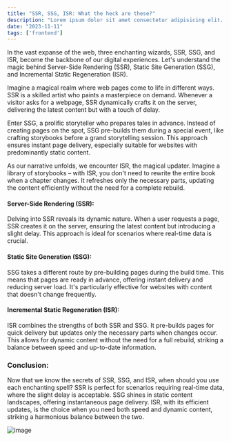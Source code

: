 ```yaml
---
title: "SSR, SSG, ISR: What the heck are these?"
description: "Lorem ipsum dolor sit amet consectetur adipisicing elit. Harum, ex!"
date: "2023-11-11"
tags: ['frontend']
---
```


In the vast expanse of the web, three enchanting wizards, SSR, SSG, and ISR, become the backbone of our digital experiences. Let's understand the magic behind Server-Side Rendering (SSR), Static Site Generation (SSG), and Incremental Static Regeneration (ISR).

Imagine a magical realm where web pages come to life in different ways. SSR is a skilled artist who paints a masterpiece on demand. Whenever a visitor asks for a webpage, SSR dynamically crafts it on the server, delivering the latest content but with a touch of delay.

Enter SSG, a prolific storyteller who prepares tales in advance. Instead of creating pages on the spot, SSG pre-builds them during a special event, like crafting storybooks before a grand storytelling session. This approach ensures instant page delivery, especially suitable for websites with predominantly static content.

As our narrative unfolds, we encounter ISR, the magical updater. Imagine a library of storybooks – with ISR, you don't need to rewrite the entire book when a chapter changes. It refreshes only the necessary parts, updating the content efficiently without the need for a complete rebuild.


#### Server-Side Rendering (SSR):

Delving into SSR reveals its dynamic nature. When a user requests a page, SSR creates it on the server, ensuring the latest content but introducing a slight delay. This approach is ideal for scenarios where real-time data is crucial.

#### Static Site Generation (SSG):

SSG takes a different route by pre-building pages during the build time. This means that pages are ready in advance, offering instant delivery and reducing server load. It's particularly effective for websites with content that doesn't change frequently.

#### Incremental Static Regeneration (ISR):

ISR combines the strengths of both SSR and SSG. It pre-builds pages for quick delivery but updates only the necessary parts when changes occur. This allows for dynamic content without the need for a full rebuild, striking a balance between speed and up-to-date information.

### Conclusion:

Now that we know the secrets of SSR, SSG, and ISR, when should you use each enchanting spell? 
SSR is perfect for scenarios requiring real-time data, where the slight delay is acceptable. 
SSG shines in static content landscapes, offering instantaneous page delivery. ISR, with its efficient updates, is the choice when you need both speed and dynamic content, striking a harmonious balance between the two.

![image](/images/ssr-ssg-isr-comparison.png)
